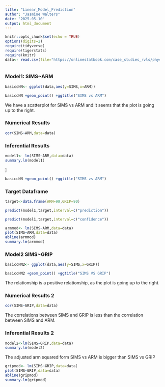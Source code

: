 ```yaml
---
title: "Linear_Model_Prediction"
author: "Jasmine Walters"
date: "2025-05-10"
output: html_document
---
```


```r
knitr::opts_chunk$set(echo = TRUE)
options(digits=2)
require(tidyverse)
require(tigerstats)
require(knitr)
data<- read.csv(file="https://onlinestatbook.com/case_studies_rvls/physical_strength/data.txt",sep= "",header=TRUE)



```
### Model1: SIMS~ARM

```r
basiccNN<- ggplot(data,aes(y=SIMS,x=ARM))
```

```r
basiccNN +geom_point() +ggtitle("SIMS vs ARM")
```

We have a scatterplot for SIMS vs ARM and it seems that the plot is going up to the right.

### Numerical Results 
```r
cor(SIMS~ARM,data=data)
```

### Inferential Results
```r
model1<- lm(SIMS~ARM,data=data)
summary.lm(model1)
```

]


```r
basiccNN +geom_point() +ggtitle("SIMS vs ARM")
```





### Target Dataframe

```r
target<-data.frame(ARM=90,GRIP=90)
```

```r
predict(model1,target,interval=c("prediction"))
```


```r
predict(model1,target,interval=c("confidence"))
```

```r
armmod<- lm(SIMS~ARM,data=data)
plot(SIMS~ARM,data=data)
abline(armmod)
summary.lm(armmod)
```






### Model2 SIMS~GRIP
```r
basiccNN2<- ggplot(data,aes(y=SIMS,x=GRIP))
```


```r
basiccNN2 +geom_point() +ggtitle("SIMS VS GRIP")
```
The relationship is a positive relationship, as the plot is going up to the right. 

### Numerical Results 2
```r
cor(SIMS~GRIP,data=data)
```

The correlations between SIMS and GRIP is less than the correlation between SIMS and ARM.

### Inferential Results 2
```r
model2<-lm(SIMS~GRIP,data=data)
summary.lm(model2)
```

The adjusted arm squared form SIMS vs ARM is bigger than SIMS vs GRIP

```r
gripmod<- lm(SIMS~GRIP,data=data)
plot(SIMS~GRIP,data=data)
abline(gripmod)
summary.lm(gripmod)
```